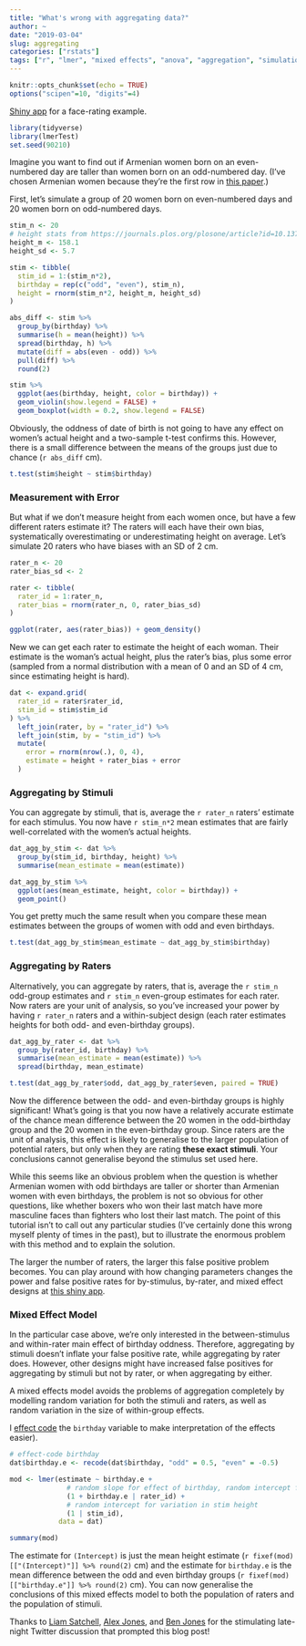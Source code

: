 ```yaml
---
title: "What's wrong with aggregating data?"
author: ~
date: "2019-03-04"
slug: aggregating
categories: ["rstats"]
tags: ["r", "lmer", "mixed effects", "anova", "aggregation", "simulation"]
---
```


```r
knitr::opts_chunk$set(echo = TRUE)
options("scipen"=10, "digits"=4)
```

<p class="info">[Shiny app](http://shiny.psy.gla.ac.uk/debruine/anova_vs_lmer/) for a face-rating example.</p>

```r
library(tidyverse)
library(lmerTest)
set.seed(90210)
```

Imagine you want to find out if Armenian women born on an even-numbered day are taller than women born on an odd-numbered day. (I've chosen Armenian women because they're the first row in [this paper](https://doi.org/10.1371/journal.pone.0018962).) 

First, let's simulate a group of 20 women born on even-numbered days and 20 women born on odd-numbered days.

```r
stim_n <- 20
# height stats from https://journals.plos.org/plosone/article?id=10.1371/journal.pone.0018962
height_m <- 158.1
height_sd <- 5.7

stim <- tibble(
  stim_id = 1:(stim_n*2),
  birthday = rep(c("odd", "even"), stim_n),
  height = rnorm(stim_n*2, height_m, height_sd)
)
```

```r
abs_diff <- stim %>%
  group_by(birthday) %>%
  summarise(h = mean(height)) %>%
  spread(birthday, h) %>%
  mutate(diff = abs(even - odd)) %>%
  pull(diff) %>%
  round(2)
```

```r
stim %>%
  ggplot(aes(birthday, height, color = birthday)) + 
  geom_violin(show.legend = FALSE) +
  geom_boxplot(width = 0.2, show.legend = FALSE)
```

Obviously, the oddness of date of birth is not going to have any effect on women's actual height and a two-sample t-test confirms this. However, there is a small difference between the means of the groups just due to chance (`r abs_diff` cm).

```r
t.test(stim$height ~ stim$birthday)
```

### Measurement with Error

But what if we don't measure height from each women once, but have a few different raters estimate it? The raters will each have their own bias, systematically overestimating or underestimating height on average. Let's simulate 20 raters who have biases with an SD of 2 cm. 

```r
rater_n <- 20
rater_bias_sd <- 2

rater <- tibble(
  rater_id = 1:rater_n,
  rater_bias = rnorm(rater_n, 0, rater_bias_sd)
)
```

```r
ggplot(rater, aes(rater_bias)) + geom_density()
```

New we can get each rater to estimate the height of each woman. Their estimate is the woman's actual height, plus the rater's bias, plus some error (sampled from a normal distribution with a mean of 0 and an SD of 4 cm, since estimating height is hard).

```r
dat <- expand.grid(
  rater_id = rater$rater_id,
  stim_id = stim$stim_id
) %>%
  left_join(rater, by = "rater_id") %>%
  left_join(stim, by = "stim_id") %>%
  mutate(
    error = rnorm(nrow(.), 0, 4),
    estimate = height + rater_bias + error
  )
```

### Aggregating by Stimuli

You can aggregate by stimuli, that is, average the `r rater_n` raters' estimate for each stimulus. You now have `r stim_n*2` mean estimates that are fairly well-correlated with the women's actual heights.

```r

dat_agg_by_stim <- dat %>%
  group_by(stim_id, birthday, height) %>%
  summarise(mean_estimate = mean(estimate))
```

```r
dat_agg_by_stim %>%
  ggplot(aes(mean_estimate, height, color = birthday)) + 
  geom_point()
```

You get pretty much the same result when you compare these mean estimates between the groups of women with odd and even birthdays.

```r
t.test(dat_agg_by_stim$mean_estimate ~ dat_agg_by_stim$birthday)
```

### Aggregating by Raters

Alternatively, you can aggregate by raters, that is, average the `r stim_n` odd-group estimates and `r stim_n` even-group estimates for each rater. Now raters are your unit of analysis, so you've increased your power by having `r rater_n` raters and a within-subject design (each rater estimates heights for both odd- and even-birthday groups).

```r
dat_agg_by_rater <- dat %>%
  group_by(rater_id, birthday) %>%
  summarise(mean_estimate = mean(estimate)) %>%
  spread(birthday, mean_estimate)

t.test(dat_agg_by_rater$odd, dat_agg_by_rater$even, paired = TRUE)
```

Now the difference between the odd- and even-birthday groups is highly significant! What's going is that you now have a relatively accurate estimate of the chance mean difference between the 20 women in the odd-birthday group and the 20 women in the even-birthday group. Since raters are the unit of analysis, this effect is likely to generalise to the larger population of potential raters, but only when they are rating **these exact stimuli**. Your conclusions cannot generalise beyond the stimulus set used here.

While this seems like an obvious problem when the question is whether Armenian women with odd birthdays are taller or shorter than Armenian women with even birthdays, the problem is not so obvious for other questions, like whether boxers who won their last match have more masculine faces than fighters who lost their last match. The point of this tutorial isn't to call out any particular studies (I've certainly done this wrong myself plenty of times in the past), but to illustrate the enormous problem with this method and to explain the solution.

The larger the number of raters, the larger this false positive problem becomes. You can play around with how changing parameters changes the power and false positive rates for by-stimulus, by-rater, and mixed effect designs at [this shiny app](http://shiny.psy.gla.ac.uk/debruine/anova_vs_lmer/).


### Mixed Effect Model

In the particular case above, we're only interested in the between-stimulus and within-rater main effect of birthday oddness. Therefore, aggregating by stimuli doesn't inflate your false positive rate, while aggregating by rater does. However, other designs might have increased false positives for aggregating by stimuli but not by rater, or when aggregating by either.

A mixed effects model avoids the problems of aggregation completely by modelling random variation for both the stimuli and raters, as well as random variation in the size of within-group effects. 

<p class="info">I [effect code](https://debruine.github.io/posts/coding-schemes/) the `birthday` variable to make interpretation of the effects easier).</p>

```r
# effect-code birthday
dat$birthday.e <- recode(dat$birthday, "odd" = 0.5, "even" = -0.5)

mod <- lmer(estimate ~ birthday.e +
              # random slope for effect of birthday, random intercept for rater bias
              (1 + birthday.e | rater_id) + 
              # random intercept for variation in stim height
              (1 | stim_id), 
            data = dat)

summary(mod)
```


The estimate for `(Intercept)` is just the mean height estimate (`r fixef(mod)[["(Intercept)"]] %>% round(2)` cm) and the estimate for `birthday.e` is the mean difference between the odd and even birthday groups (`r fixef(mod)[["birthday.e"]] %>% round(2)` cm). You can now generalise the conclusions of this mixed effects model to both the population of raters and the population of stimuli.

<p class="info">Thanks to [Liam Satchell](https://twitter.com/lpsatchell), [Alex Jones](https://twitter.com/AlexJonesPhD), and [Ben Jones](https://twitter.com/Ben_C_J) for the stimulating late-night Twitter discussion that prompted this blog post!</p>
